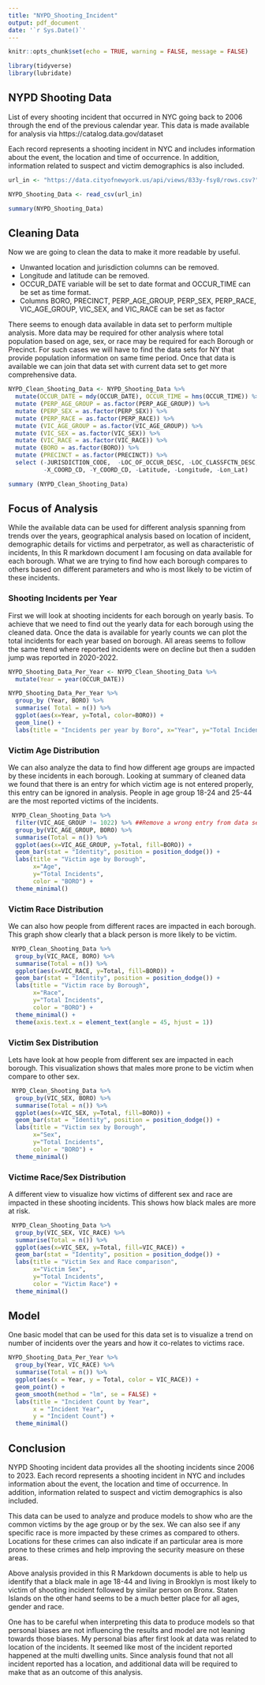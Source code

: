 ```yaml
---
title: "NYPD_Shooting_Incident"
output: pdf_document
date: '`r Sys.Date()`'
---
```


```r
knitr::opts_chunk$set(echo = TRUE, warning = FALSE, message = FALSE)
```

```r
library(tidyverse)
library(lubridate)
```


## NYPD Shooting Data

List of every shooting incident that occurred in NYC going back to 2006 through the end of the previous calendar year. This data is made available for analysis via https://catalog.data.gov/dataset

Each record represents a shooting incident in NYC and includes information about the event, the location and time of occurrence. In addition, information related to suspect and victim demographics is also included.

```r
url_in <- "https://data.cityofnewyork.us/api/views/833y-fsy8/rows.csv?"

NYPD_Shooting_Data <- read_csv(url_in)

summary(NYPD_Shooting_Data)
```

## Cleaning Data

Now we are going to clean the data to make it more readable by useful.

- Unwanted location and jurisdiction columns can be removed.
- Longitude and latitude can be removed.
- OCCUR_DATE variable will be set to date format and OCCUR_TIME can be set as time format.
- Columns BORO, PRECINCT, PERP_AGE_GROUP, PERP_SEX, PERP_RACE, VIC_AGE_GROUP, VIC_SEX, and VIC_RACE can be set as factor


There seems to enough data available in data set to perform multiple analysis. More data may be required for other analysis where total population based on age, sex, or race may be required for each Borough or Precinct. For such cases we will have to find the data sets for NY that provide population information on same time period. Once that data is available we can join that data set with current data set to get more comprehensive data.
  
```r

NYPD_Clean_Shooting_Data <- NYPD_Shooting_Data %>%
  mutate(OCCUR_DATE = mdy(OCCUR_DATE), OCCUR_TIME = hms(OCCUR_TIME)) %>%
  mutate (PERP_AGE_GROUP = as.factor(PERP_AGE_GROUP)) %>% 
  mutate (PERP_SEX = as.factor(PERP_SEX)) %>%
  mutate (PERP_RACE = as.factor(PERP_RACE)) %>%
  mutate (VIC_AGE_GROUP = as.factor(VIC_AGE_GROUP)) %>%
  mutate (VIC_SEX = as.factor(VIC_SEX)) %>%
  mutate (VIC_RACE = as.factor(VIC_RACE)) %>%
  mutate (BORO = as.factor(BORO)) %>%
  mutate (PRECINCT = as.factor(PRECINCT)) %>%
  select (-JURISDICTION_CODE,  -LOC_OF_OCCUR_DESC, -LOC_CLASSFCTN_DESC, -LOCATION_DESC, 
          -X_COORD_CD, -Y_COORD_CD, -Latitude, -Longitude, -Lon_Lat)

summary (NYPD_Clean_Shooting_Data)

```

## Focus of Analysis

While the available data can be used for different analysis spanning from trends over the years, geographical analysis based on location of incident, demographic details for victims and perpetrator, as well as characteristic of incidents, In this R markdown document I am focusing on data available for each borough. What we are trying to find how each borough compares to others based on different parameters and who is most likely to be victim of these incidents.

### Shooting Incidents per Year

First we will look at shooting incidents for each borough on yearly basis. To achieve that we need to find out the yearly data for each borough using the cleaned data. Once the data is available for yearly counts we can plot the total incidents for each year based on borough. All areas seems to follow the same trend where reported incidents were on decline but then a sudden jump was reported in 2020-2022.

``` r
NYPD_Shooting_Data_Per_Year <- NYPD_Clean_Shooting_Data %>%
  mutate(Year = year(OCCUR_DATE))

NYPD_Shooting_Data_Per_Year %>%
  group_by (Year, BORO) %>%
  summarise( Total = n()) %>%
  ggplot(aes(x=Year, y=Total, color=BORO)) +
  geom_line() +
  labs(title = "Incidents per year by Boro", x="Year", y="Total Incidents", color = "BORO")

```

### Victim Age Distribution

We can also analyze the data to find how different age groups are impacted by these incidents in each borough. Looking at summary of cleaned data we found that there is an entry for which victim age is not entered properly, this entry can be ignored in analysis. People in age group 18-24 and 25-44 are the most reported victims of the incidents.

``` r
 NYPD_Clean_Shooting_Data %>%
  filter(VIC_AGE_GROUP != 1022) %>% ##Remove a wrong entry from data set
  group_by(VIC_AGE_GROUP, BORO) %>%
  summarise(Total = n()) %>%
  ggplot(aes(x=VIC_AGE_GROUP, y=Total, fill=BORO)) +
  geom_bar(stat = "Identity", position = position_dodge()) +
  labs(title = "Victim age by Borough", 
       x="Age", 
       y="Total Incidents", 
       color = "BORO") +
  theme_minimal()

```

### Victim Race Distribution

We can also how people from different races are impacted in each borough. This graph show clearly that a black person is more likely to be victim.

``` r
 NYPD_Clean_Shooting_Data %>%
  group_by(VIC_RACE, BORO) %>%
  summarise(Total = n()) %>%
  ggplot(aes(x=VIC_RACE, y=Total, fill=BORO)) +
  geom_bar(stat = "Identity", position = position_dodge()) +
  labs(title = "Victim race by Borough", 
       x="Race", 
       y="Total Incidents", 
       color = "BORO") +
  theme_minimal() +
  theme(axis.text.x = element_text(angle = 45, hjust = 1))

```

### Victim Sex Distribution

Lets have look at how people from different sex are impacted in each borough. This visualization shows that males more prone to be victim when compare to other sex.

``` r
 NYPD_Clean_Shooting_Data %>%
  group_by(VIC_SEX, BORO) %>%
  summarise(Total = n()) %>%
  ggplot(aes(x=VIC_SEX, y=Total, fill=BORO)) +
  geom_bar(stat = "Identity", position = position_dodge()) +
  labs(title = "Victim sex by Borough", 
       x="Sex", 
       y="Total Incidents", 
       color = "BORO") +
  theme_minimal()

```

### Victime Race/Sex Distribution 

A different view to visualize how victims of different sex and race are impacted in these shooting incidents. This shows how black males are more at risk.

``` r
 NYPD_Clean_Shooting_Data %>%
  group_by(VIC_SEX, VIC_RACE) %>%
  summarise(Total = n()) %>%
  ggplot(aes(x=VIC_SEX, y=Total, fill=VIC_RACE)) +
  geom_bar(stat = "Identity", position = position_dodge()) +
  labs(title = "Victim Sex and Race comparison", 
       x="Victim Sex", 
       y="Total Incidents", 
       color = "Victim Race") +
  theme_minimal()

```

## Model

One basic model that can be used for this data set is to visualize a trend on number of incidents over the years and how it co-relates to victims race.


``` r

NYPD_Shooting_Data_Per_Year %>%
  group_by(Year, VIC_RACE) %>%
  summarise(Total = n()) %>%
  ggplot(aes(x = Year, y = Total, color = VIC_RACE)) +
  geom_point() +
  geom_smooth(method = "lm", se = FALSE) +
  labs(title = "Incident Count by Year",
       x = "Incident Year",
       y = "Incident Count") +
  theme_minimal()

```


## Conclusion

NYPD Shooting incident data provides all the shooting incidents since 2006 to 2023. Each record represents a shooting incident in NYC and includes information about the event, the location and time of occurrence. In addition, information related to suspect and victim demographics is also included.

This data can be used to analyze and produce models to show who are the common victims by the age group or by the sex. We can also see if any specific race is more impacted by these crimes as compared to others. Locations for these crimes can also indicate if an particular area is more prone to these crimes and help improving the security measure on these areas.

Above analysis provided in this R Markdown documents is able to help us identify that a black male in age 18-44 and living in Brooklyn is most likely to victim of shooting incident followed by similar person on Bronx. Staten Islands on the other hand seems to be a much better place for all ages, gender and race.

One has to be careful when interpreting this data to produce models so that personal biases are not influencing the results and model are not leaning towards those biases. My personal bias after first look at data was related to location of the incidents. It seemed like most of the incident reported happened at the multi dwelling units. Since analysis found that not all incident reported has a location, and additional data will be required to make that as an outcome of this analysis.